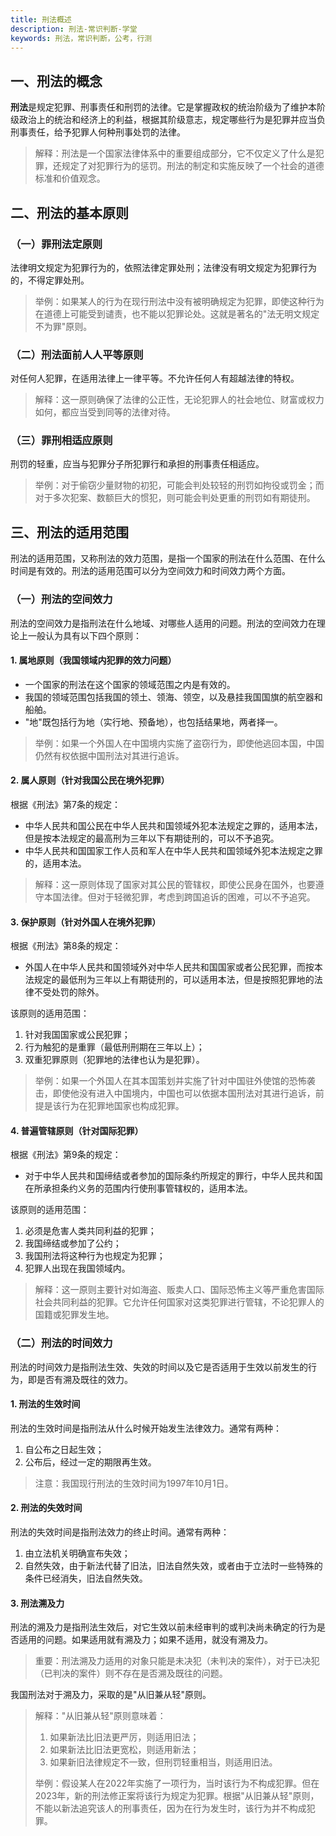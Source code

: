 ```yaml
---
title: 刑法概述
description: 刑法-常识判断-学堂
keywords: 刑法，常识判断，公考，行测
---
```


## 一、刑法的概念

**刑法**是规定犯罪、刑事责任和刑罚的法律。它是掌握政权的统治阶级为了维护本阶级政治上的统治和经济上的利益，根据其阶级意志，规定哪些行为是犯罪并应当负刑事责任，给予犯罪人何种刑事处罚的法律。

> 解释：刑法是一个国家法律体系中的重要组成部分，它不仅定义了什么是犯罪，还规定了对犯罪行为的惩罚。刑法的制定和实施反映了一个社会的道德标准和价值观念。

## 二、刑法的基本原则

### （一）罪刑法定原则

法律明文规定为犯罪行为的，依照法律定罪处刑；法律没有明文规定为犯罪行为的，不得定罪处刑。

> 举例：如果某人的行为在现行刑法中没有被明确规定为犯罪，即使这种行为在道德上可能受到谴责，也不能以犯罪论处。这就是著名的"法无明文规定不为罪"原则。

### （二）刑法面前人人平等原则

对任何人犯罪，在适用法律上一律平等。不允许任何人有超越法律的特权。

> 解释：这一原则确保了法律的公正性，无论犯罪人的社会地位、财富或权力如何，都应当受到同等的法律对待。

### （三）罪刑相适应原则

刑罚的轻重，应当与犯罪分子所犯罪行和承担的刑事责任相适应。

> 举例：对于偷窃少量财物的初犯，可能会判处较轻的刑罚如拘役或罚金；而对于多次犯案、数额巨大的惯犯，则可能会判处更重的刑罚如有期徒刑。

## 三、刑法的适用范围

刑法的适用范围，又称刑法的效力范围，是指一个国家的刑法在什么范围、在什么时间是有效的。刑法的适用范围可以分为空间效力和时间效力两个方面。

### （一）刑法的空间效力

刑法的空间效力是指刑法在什么地域、对哪些人适用的问题。刑法的空间效力在理论上一般认为具有以下四个原则：

#### 1. 属地原则（我国领域内犯罪的效力问题）

- 一个国家的刑法在这个国家的领域范围之内是有效的。
- 我国的领域范围包括我国的领土、领海、领空，以及悬挂我国国旗的航空器和船舶。
- "地"既包括行为地（实行地、预备地），也包括结果地，两者择一。

> 举例：如果一个外国人在中国境内实施了盗窃行为，即使他逃回本国，中国仍然有权依据中国刑法对其进行追诉。

#### 2. 属人原则（针对我国公民在境外犯罪）

根据《刑法》第7条的规定：
- 中华人民共和国公民在中华人民共和国领域外犯本法规定之罪的，适用本法，但是按本法规定的最高刑为三年以下有期徒刑的，可以不予追究。
- 中华人民共和国国家工作人员和军人在中华人民共和国领域外犯本法规定之罪的，适用本法。

> 解释：这一原则体现了国家对其公民的管辖权，即使公民身在国外，也要遵守本国法律。但对于轻微犯罪，考虑到跨国追诉的困难，可以不予追究。

#### 3. 保护原则（针对外国人在境外犯罪）

根据《刑法》第8条的规定：
- 外国人在中华人民共和国领域外对中华人民共和国国家或者公民犯罪，而按本法规定的最低刑为三年以上有期徒刑的，可以适用本法，但是按照犯罪地的法律不受处罚的除外。

该原则的适用范围：
1. 针对我国国家或公民犯罪；
2. 行为触犯的是重罪（最低刑刑期在三年以上）；
3. 双重犯罪原则（犯罪地的法律也认为是犯罪）。

> 举例：如果一个外国人在其本国策划并实施了针对中国驻外使馆的恐怖袭击，即使他没有进入中国境内，中国也可以依据本国刑法对其进行追诉，前提是该行为在犯罪地国家也构成犯罪。

#### 4. 普遍管辖原则（针对国际犯罪）

根据《刑法》第9条的规定：
- 对于中华人民共和国缔结或者参加的国际条约所规定的罪行，中华人民共和国在所承担条约义务的范围内行使刑事管辖权的，适用本法。

该原则的适用范围：
1. 必须是危害人类共同利益的犯罪；
2. 我国缔结或参加了公约；
3. 我国刑法将这种行为也规定为犯罪；
4. 犯罪人出现在我国领域内。

> 解释：这一原则主要针对如海盗、贩卖人口、国际恐怖主义等严重危害国际社会共同利益的犯罪。它允许任何国家对这类犯罪进行管辖，不论犯罪人的国籍或犯罪发生地。

### （二）刑法的时间效力

刑法的时间效力是指刑法生效、失效的时间以及它是否适用于生效以前发生的行为，即是否有溯及既往的效力。

#### 1. 刑法的生效时间

刑法的生效时间是指刑法从什么时候开始发生法律效力。通常有两种：
1. 自公布之日起生效；
2. 公布后，经过一定的期限再生效。

> 注意：我国现行刑法的生效时间为1997年10月1日。

#### 2. 刑法的失效时间

刑法的失效时间是指刑法效力的终止时间。通常有两种：
1. 由立法机关明确宣布失效；
2. 自然失效，由于新法代替了旧法，旧法自然失效，或者由于立法时一些特殊的条件已经消失，旧法自然失效。

#### 3. 刑法溯及力

刑法的溯及力是指刑法生效后，对它生效以前未经审判的或判决尚未确定的行为是否适用的问题。如果适用就有溯及力；如果不适用，就没有溯及力。

> 重要：刑法溯及力适用的对象只能是未决犯（未判决的案件），对于已决犯（已判决的案件）则不存在是否溯及既往的问题。

我国刑法对于溯及力，采取的是"从旧兼从轻"原则。

> 解释："从旧兼从轻"原则意味着：
> 1. 如果新法比旧法更严厉，则适用旧法；
> 2. 如果新法比旧法更宽松，则适用新法；
> 3. 如果新旧法律规定不一致，但刑罚轻重相当，则适用旧法。
>
> 举例：假设某人在2022年实施了一项行为，当时该行为不构成犯罪。但在2023年，新的刑法修正案将该行为规定为犯罪。根据"从旧兼从轻"原则，不能以新法追究该人的刑事责任，因为在行为发生时，该行为并不构成犯罪。


